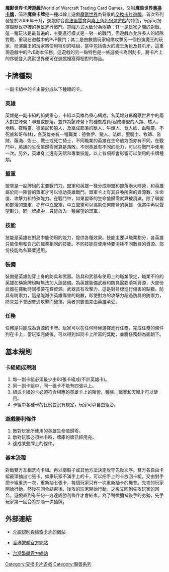 {{unreferenced|time=2009-08-04T13:14:06+00:00}}
'''魔獸世界卡牌遊戲'''(World of Warcraft Trading Card Game)，又叫'''魔兽世界[[集换卡牌|集换卡牌]]'''，简称'''魔兽卡牌'''是一種以線上遊戲[[魔獸世界|魔獸世界]]為背景的[[交換卡片遊戲|交換卡片遊戲]]。首次系列發售於2006年十月。遊戲綜合[[魔法風雲會|魔法風雲會]]與[[桌上角色扮演遊戲|桌上角色扮演遊戲]]的特色，玩家可扮演魔獸世界裡的英雄進行戰鬥。遊戲方式大致分為兩類：其一是玩家之間的對戰，這一種玩法是最普遍的，主要進行模式是一對一的戰鬥，但遊戲亦允許多人的組隊對戰，重現在遊戲中的PvP戰鬥；其二是由數個玩家組隊攻擊另一個扮演魔王的玩家，扮演魔王的玩家將使用特別的咭組，當中包括強大的魔王角色及其爪牙，這重現遊戲中的PvE副本任務。這遊戲的另一點特色是一些遊戲卡為刮刮卡，將卡片上的序號登入魔獸世界便可在遊戲裡獲得相對的物品。
==卡牌種類==
一副卡組中的卡主要分成以下種類的卡。
===英雄===
英雄是一副卡組的組成重心，卡組以英雄為重心構成。各英雄分屬魔獸世界中的兩大對立陣營：聯盟或部落，並作為該陣營下的種族成員(組成聯盟的人類、矮人、地精、夜精靈、德萊尼和狼人，及組成部落的獸人、牛頭人、食人妖、血精靈、不死族和哥布林)，各英雄亦有一種職業：德魯伊、獵人、法師、聖騎士、牧師、盜賊、薩滿、術士、戰士或死亡騎士，不同職業的英雄在生命值方面亦有不同，在戰鬥中，英雄的生命值歸零就算是落敗。不同英雄有不同的能力，可以在戰鬥中使用一次。另外，英雄身上還有天賦和專業技能。以上各項都會影響可以使用的卡牌種類。
===盟軍===
盟軍是一副牌組的主要戰鬥力。盟軍和英雄一樣分成聯盟和部落兩大陣營，和英雄屬於同一陣營的盟軍才可以協助英雄戰鬥。盟軍卡上有其召喚所需的資源數、生命值、攻擊力和特殊能力。在戰鬥中，如果盟軍的生命值歸零就算被消滅。除了聯盟和部落的盟軍，亦有中立盟軍，中立盟軍可以協助任何陣營的英雄，但當中再以聲望劃分，同一牌組中，只能放入一種聲望的盟軍。
===技能===
技能是英雄在對局中能使用的能力，提供各種效果。技能主要以職業劃分，各英雄只能使用和自己的職業相同的技能。不同技能在使用時要消耗不同數目的資源。部份技能為各職業通用。
===裝備===
裝備是英雄能穿上身的防具和武器。防具和武器有使用上的職業限定，職業不符的英雄在構築牌組時無法加入該裝備。為英雄裝備武器和防具需要消耗資源，大部份武器在揮動時同樣要花費資源。武器具有攻擊力，這是對目標進行傷害的點數。防具有防禦力，這是能減少英雄傷害的點數，即使對方的攻擊力超過防具的防禦力，防具並不會因普通攻擊而破損，兩者的數值差由英雄承受。
===任務===
任務是只能成為資源的卡牌。玩家可以在任何時候選擇進行任務，完成任務的條件列在卡上，當玩家完成後，可以得到如同卡上所寫的獎勵，並將任務翻為面朝下。

==基本規則==
===卡組組成規則===
#每一副卡組必須最少由60張卡組成(不計英雄卡)。
#同一副卡組中，同一張卡不能有四張以上。
#組成卡組的卡必須符合相應的英雄卡上的陣營、種族、職業和天賦才可以使用。
#卡組中各種卡的比例並沒有規定，玩家可以自由組合。
===遊戲勝利條件===
#敵對玩家所使用的英雄生命值歸零。
#敵對玩家必須抽卡時，牌庫的牌已經用完。
#達成某些牌上的條件。
===基本流程===
對戰雙方互相洗均卡組。再以擲骰子或其他方法決定攻守先後次序。雙方各自由卡組最頂抽出七張卡。如果玩家不滿手上的卡，可以把手上的卡放回卡組，交由對手把卡組重洗一次，重新抽七張卡，每個玩家只有一次重新抽卡的機會。先攻的玩家開始行動，然後在回合結束後，後攻的玩家開始行動，之後又回到先攻玩家的回合。遊戲直到有任何一方達成勝利條件才會結束。為了稍微彌補後手的劣勢，先手玩家第一回合將掠過一次抽牌。

==外部連結==
* {{en}}[https://web.archive.org/web/20071228013647/http://www.wowtcgdb.com/ 介紹規則與檢索卡片的網站]
* {{zh-tw}}[https://web.archive.org/web/20101115232309/http://www.hkwowtcg.com/ 香港繁體官方網站]
* {{zh-tw}}[https://web.archive.org/web/20130106221439/http://www.wowtcg.com.tw/index 台灣繁體官方網站]





{{魔兽系列}}


[[Category:交換卡片遊戲|Category:交換卡片遊戲]]
[[Category:魔兽系列|Category:魔兽系列]]